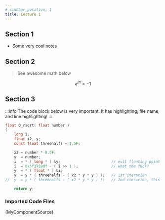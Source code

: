 ```yaml
---
# sidebar_position: 1
title: Lecture 1
---
```


## Section 1

-   Some very cool notes

## Section 2

> See awesome math below

$$
e^{i\pi} = -1
$$

## Section 3

:::info
The code block below is very important. It has highlighting, file name, and line highlighting!
:::

```c title="/src/fastInvSqrt.c" {1,4-5,11}
float Q_rsqrt( float number )
{
	long i;
	float x2, y;
	const float threehalfs = 1.5F;

	x2 = number * 0.5F;
	y  = number;
	i  = * ( long * ) &y;                       // evil floating point bit level hacking
	i  = 0x5f3759df - ( i >> 1 );               // what the fuck?
	y  = * ( float * ) &i;
	y  = y * ( threehalfs - ( x2 * y * y ) );   // 1st iteration
//	y  = y * ( threehalfs - ( x2 * y * y ) );   // 2nd iteration, this can be removed

	return y;
```

### Imported Code Files


<CodeBlock className="language-ts" title="quizDate.ts">
	{MyComponentSource}
</CodeBlock>

<!-- Download Button Below -->


<Download />
